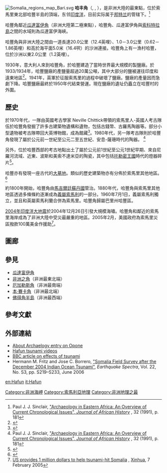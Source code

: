 
{{infobox landform
| water             = 
| name              = 哈豐角
| other_name        = 
| photo             = Hafun from space.jpg
| photo_width       = 
| photo_alt         = 
| photo_caption     = 哈豐角由[[巴里州|巴里州]]的中部向東伸出印度洋
<!-- map -->
| map               = 
| relief            = 
| map_image         = 
| map_caption       =  
<!-- location -->
| location          = [[非洲之角|非洲之角]]
| coordinates       = {{coord|10|25|0|N|51|16|0|E|display=it}}
| coordinates_ref   = 
| range             = 
| part_of           = {{SOM}}<br>{{flag|Puntland}}
| water_bodies      = 
| elevation_ft      = <!-- or |elevation_m = -->
| elevation_ref     = 
| surface_elevation_ft = <!-- or |surface_elevation_m = -->
| surface_elevation_ref =
| highest_point     = 
| highest_elevation = 
| highest_coords    = 
| length            = {{convert|1100|m|ft|abbr=on}}
| width             = 
| area              = {{convert|2571|km2|abbr=on}}
| depth             = 
| drop              = 
| formed_by         = 
| geology           = 
| age               = 
| orogeny           = 
| volcanic_arc/belt = 
| volcanic_arc      = 
| volcanic_belt     = 
| volcanic_field    = 
| eruption          = 
| last_eruption     = 
| topo              = 
| operator          = 
| designation       = 
| free_label_1      = 
| free_data_1       = 
| free_label_2      = 
| free_data_2       = 
| website           = 
| embed             = 
}}
[[Image:Somalia_regions_map_Bari.svg|thumb]]
'''哈丰角'''（{{lang-so|Ras Xaafuun}}, {{lang-ar|رأس حـافـون}}, {{lang-it|Capo Hafun}}），是非洲大陸的最東點，位於索馬里東北部哈豐半島的頂端，东邻[[印度洋|印度洋]]，目前实际属于[[邦特兰|邦特兰]]的管辖下。<ref>Paul J. J. Sinclair, [http://www.jstor.org/stable/182615 "Archaeology in Eastern Africa: An Overview of Current Chronological Issues", ''Journal of African History''] {{Wayback|url=http://www.jstor.org/stable/182615 |date=20200630202113 }}, 32 (1991), p. 181</ref>

哈豐角鄰近[[瓜達富伊角|瓜達富伊角]]（非洲大陸第二極東點），哈豐角、瓜達富伊角與[[索科特拉島|索科特拉島]]之間的水域則為瓜達富伊海峽。

哈豐角與非洲大陸之間由一道長達20.0公里（12.4英哩）、1.0－3.0公里（0.62－1.86英哩）和高於海平面5.0米（16.4呎）的沙洲連接。哈豐角上有一漁村哈豐，位於沙洲以東2.0公里（1.2英哩）。

1930年，意大利人來到哈豐角，於哈豐建造了當時世界最大規模的製鹽廠。於1933/1934年，哈豐鹽廠的產鹽量超過20萬公噸，其中大部分的鹽被運往印度和遠東地區<ref name="Ahmad2014">{{cite journal|last1=Ahmed|first1=Ahmed Abbas|title=Transformation Towards a Regulated Economy|page=74}}</ref>。1941年，英軍於征服索馬里的過程中破壞了鹽廠。鹽廠的產量因而急劇下降。哈豐鹽廠最終於1950年代結束營運。現在鹽廠的遺址仍矗立在哈豐村的外圍。

==歷史==
於1970年代，一隊由英國考古學家 Neville Chittick帶領的索馬里人-英國人考古隊伍於哈豐角發掘了許多古建築物遺構和遺物，包括古錢幣、古羅馬陶器等。部分小型遺物被考古隊帶回大英博物館，成為館藏<ref name="Ncaaroth1975">{{cite book |last=Chittick |first=Neville |title=An Archaeological Reconnaissance of the Horn: The British-Somali Expedition |year=1975 |pages=117–133}}</ref>。1980年代，另一隊考古隊則於哈豐角發現了屬於公元前一世紀至公元二至五世紀、安息-薩珊時代的陶器。
<ref>Paul J. J. Sinclair, [https://www.jstor.org/stable/182615 "Archaeology in Eastern Africa: An Overview of Current Chronological Issues", ''Journal of African History''] {{Wayback|url=https://www.jstor.org/stable/182615 |date=20200630202113 }}, 32 (1991), p. 181</ref>

另外，位於哈豐西部的考古地點出土了屬於公元前1世紀至公元1世紀早期、來自尼羅河流域、近東、波斯和美索不達米亞的陶瓷，其中包括[[托勒密王國|托勒密王國]]時代的燈器碎片<ref name="Reade449">{{cite book|last1=Julian Reade (ed.)|title=Indian Ocean In Antiquity|date=2013|publisher=Routledge|isbn=1136155317|page=449|url=https://www.google.com/books?id=PtzWAQAAQBAJ|accessdate=15 November 2014|archive-date=2015-01-26|archive-url=https://web.archive.org/web/20150126102040/http://www.google.com/books?id=PtzWAQAAQBAJ|dead-url=no}}</ref>。

哈豐亦有發現一座古代的[[大墓地|大墓地]]。類似的歷史建築物亦有分佈於索馬里其他地區。<ref name="Nrsctw">{{cite book|title=Somalia Calling the World|author=National Review|year=1965|pages=25|url=https://books.google.com/books?id=Ll4MAQAAIAAJ|access-date=2020-06-29|archive-date=2020-11-19|archive-url=https://web.archive.org/web/20201119070409/https://books.google.com/books?id=Ll4MAQAAIAAJ|dead-url=no}}</ref>

約1800年開始，哈豐角由[[馬吉爾廷蘇丹國|馬吉爾廷蘇丹國]]管治。1880年代，哈豐角與索馬里其他地區透過多條條約逐漸成為[[義屬索馬利|義屬索馬利]]的一部分。1960年7月1日，義屬索馬利獨立，並且和英屬索馬利蘭合併為索馬里。哈豐角歸屬巴里州哈豐區。

[[2004年印度洋大地震|2004年印度洋大地震]]於2004年12月26日引發大規模海嘯。哈豐角和鄰近的索馬里海岸成為了非洲大陸中受災最嚴重的地區。2005年2月，美國政府為索馬里災區撥款100萬美金作援助<ref name="1 MILLION dollars!">[http://www.reliefweb.int/rw/RWB.NSF/db900SID/KHII-69E4K3?OpenDocument&rc=1&cc=som US provides 1 million dollars to help tsunami-hit Somalia] {{Wayback|url=http://www.reliefweb.int/rw/RWB.NSF/db900SID/KHII-69E4K3?OpenDocument&rc=1&cc=som |date=20070927183945 }}, [[Xinhua|Xinhua]], 7 February 2005</ref>。

== 圖廊 ==
{{Gallery
|File:Hafun, Somalia.jpg|一座17世紀、位於哈豐的清真寺
|File:Garesadihafun.jpg|哈豐其中一座馬吉爾廷蘇丹國的堡壘
|File:Somalia1911.png|1911年的索馬里地圖顯示哈豐角（Ras Hafun）（地圖G2位置）當時屬於義屬索馬利
|File:Hafun2.jpg|1930年代由意大利人建立的哈豐鹽廠<ref name="Gssir">{{cite news|title=Somalia salt industry revives|url=http://www.garoweonline.com/page/show/post/1948/somalia-salt-industry-revives|accessdate=8 March 2015|agency=Garowe Online|date=7 March 2015|archive-date=2016-01-14|archive-url=https://web.archive.org/web/20160114205651/http://www.garoweonline.com/page/show/post/1948/somalia-salt-industry-revives|dead-url=no}}</ref>
|File:Hafun3.jpg|位於哈豐角、哈豐漁村外圍的鹽廠遺址
}}

== 參見 ==
* [[瓜達富伊角|瓜達富伊角]]
* [[非洲之角|非洲之角]]（非洲最東北端）
* [[厄加勒斯角|厄加勒斯角]]（非洲最南端）
* [[本·賽卡角|本·賽卡角]]（非洲最北端）
* [[維德角|佛得角半島]]（非洲最西端）


==參考文獻==
{{reflist}}

== 外部連結 ==
*[https://web.archive.org/web/20131203053030/http://archaeology.about.com/od/oterms/g/opone.htm About Archaelogy entry on Opone]
*[https://web.archive.org/web/20080517135328/http://www.somalism.com/videos/Hafun-post.the.tsunami.html Hafun tsunami videos]
*[http://news.bbc.co.uk/2/hi/africa/4134485.stm BBC article on effects of tsunami]{{Wayback|url=http://news.bbc.co.uk/2/hi/africa/4134485.stm |date=20201119070422 }}
* Hermann M. Fritz  and Jose C. Borrero, [http://scitation.aip.org/journals/doc/EASPEF-ft/vol_22/iss_S3/S219_1.html "Somalia Field Survey after the December 2004 Indian Ocean Tsunami"]{{Wayback|url=http://scitation.aip.org/journals/doc/EASPEF-ft/vol_22/iss_S3/S219_1.html |date=20081202134102 }}, ''Earthquake Spectra'', Vol. 22, No. S3, pp. S219–S233, June 2006



[[Category:非洲海岬|Category:非洲海岬]]
[[Category:索馬利亞地理|Category:索馬利亞地理]]
[[Category:非洲地理之最|Category:非洲地理之最]]

[[en:Hafun|en:Hafun]]
[[it:Hafun|it:Hafun]]